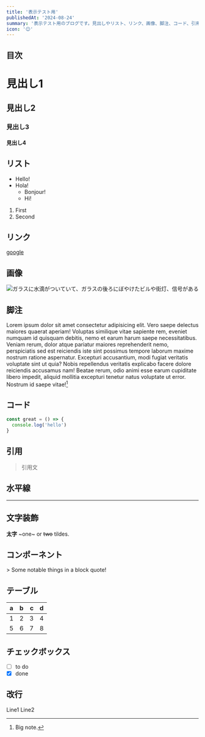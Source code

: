 ```yaml
---
title: '表示テスト用'
publishedAt: '2024-08-24'
summary: '表示テスト用のブログです。見出しやリスト、リンク、画像、脚注、コード、引用、水平線、文字装飾、コンポーネント、テーブル、チェックボックス、改行などがあります。'
icon: '😊'
---
```


## 目次

# 見出し1

## 見出し2

### 見出し3

#### 見出し4

## リスト

- Hello!
- Hola!
  - Bonjour!
  * Hi!

1. First
2. Second

## リンク

[google](https://google.com)

## 画像

![ガラスに水滴がついていて、ガラスの後ろにぼやけたビルや街灯、信号がある](https://fastly.picsum.photos/id/171/800/800.jpg?hmac=Zl2n49NYsDgfn5j7UaFRi3zdHK7trJaW4qnDlJ4BIuo)

## 脚注

Lorem ipsum dolor sit amet consectetur adipisicing elit. Vero saepe delectus maiores quaerat aperiam! Voluptas similique vitae sapiente rem, eveniet numquam id quisquam debitis, nemo et earum harum saepe necessitatibus.
Veniam rerum, dolor atque pariatur maiores reprehenderit nemo, perspiciatis sed est reiciendis iste sint possimus tempore laborum maxime nostrum ratione aspernatur. Excepturi accusantium, modi fugiat veritatis voluptate sint ut quia?
Nobis repellendus veritatis explicabo facere dolore reiciendis accusamus nam! Beatae rerum, odio animi esse earum cupiditate libero impedit, aliquid mollitia excepturi tenetur natus voluptate ut error. Nostrum id saepe vitae![^1]

[^1]: Big note.

## コード

```js
const great = () => {
  console.log('hello')
}
```

## 引用

> 引用文

## 水平線

---

## 文字装飾

**太字**
~one~ or ~~two~~ tildes.

## コンポーネント

<div className="bg-blue-500">> Some notable things in a block quote!</div>

## テーブル

| a   | b   |   c |  d  |
| --- | :-- | --: | :-: |
| 1   | 2   |   3 |  4  |
| 5   | 6   |   7 |  8  |

## チェックボックス

- [ ] to do
- [x] done

## 改行

Line1
Line2
